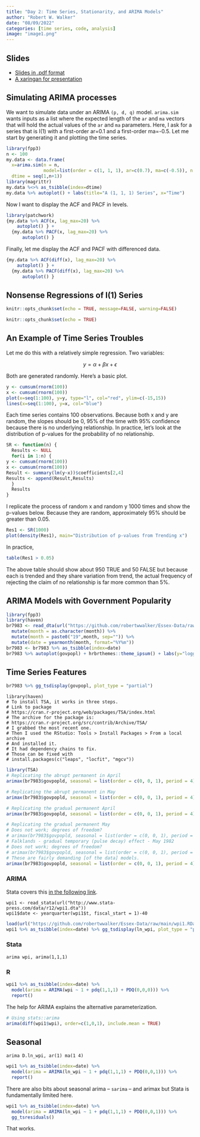 ```yaml
---
title: "Day 2: Time Series, Stationarity, and ARIMA Models"
author: "Robert W. Walker"
date: "08/09/2022"
categories: [time series, code, analysis]
image: "image1.png"
---
```


## Slides

- [Slides in .pdf format](./slides/slidesDay2.pdf)
- [A xaringan for presentation](https://rww.science/xaringan/ESSSSDA22-Day2/)

## Simulating ARIMA processes

We want to simulate data under an ARIMA `(p, d, q)` model.  `arima.sim` wants inputs as a list where the expected length of the `ar` and `ma` vectors that will hold the actual values of the `ar` and `ma` parameters.  Here, I ask for a series that is I(1) with a first-order ar=0.1 and a first-order ma=-0.5.  Let me start by generating it and plotting the time series.

```r
library(fpp3)
n <- 100
my.data <- data.frame(
  x=arima.sim(n = n, 
              model=list(order = c(1, 1, 1), ar=c(0.7), ma=c(-0.5)), n.start=20), 
  dtime = seq(1,n+1))
library(magrittr)
my.data %<>% as_tsibble(index=dtime) 
my.data %>% autoplot() + labs(title="A (1, 1, 1) Series", x="Time")
```

Now I want to display the ACF and PACF in levels.

```r
library(patchwork)
{my.data %>% ACF(x, lag_max=20) %>% 
    autoplot() } + 
  {my.data %>% PACF(x, lag_max=20) %>% 
      autoplot() }
```

Finally, let me display the ACF and PACF with differenced data.

```r
{my.data %>% ACF(diff(x), lag_max=20) %>% 
    autoplot() } + 
  {my.data %>% PACF(diff(x), lag_max=20) %>% 
      autoplot() }
```


## Nonsense Regressions of I(1) Series


```r
knitr::opts_chunk$set(echo = TRUE, message=FALSE, warning=FALSE)
```


```r
knitr::opts_chunk$set(echo = TRUE)
```

## An Example of Time Series Troubles

Let me do this with a relatively simple regression.  Two variables: 

$$ y = \alpha + \beta x + \epsilon $$

Both are generated randomly.  Here's a basic plot.

```r
y <- cumsum(rnorm(100))
x <- cumsum(rnorm(100))
plot(x=seq(1:100), y=y, type="l", col="red", ylim=c(-15,15))
lines(x=seq(1:100), y=x, col="blue")
```

Each time series contains 100 observations.  Because both x and y are random, the slopes should be 0, 95% of the time with 95% confidence because there is no underlying relationship.  In practice, let's look at the distribution of p-values for the probability of no relationship.

```r
SR <- function(n) {
  Results <- NULL
  for(i in 1:n) {
y <- cumsum(rnorm(100))
x <- cumsum(rnorm(100))
Result <- summary(lm(y~x))$coefficients[2,4]
Results <- append(Result,Results)
  }
  Results
}
```

I replicate the process of random x and random y 1000 times and show the p-values below.  Because they are random, approximately 95% should be greater than 0.05.

```r
Res1 <- SR(1000)
plot(density(Res1), main="Distribution of p-values from Trending x")
```

In practice,

```r
table(Res1 > 0.05)
```

The above table should show about 950 TRUE and 50 FALSE but because each is trended and they share variation from trend, the actual frequency of rejecting the claim of no relationship is far more common than 5%.


## ARIMA Models with Government Popularity

```r
library(fpp3)
library(haven)
br7983 <- read_dta(url("https://github.com/robertwwalker/Essex-Data/raw/main/br7983.dta")) %>% 
  mutate(month = as.character(month)) %>% 
  mutate(month = paste0("19",month, sep="")) %>% 
  mutate(date = yearmonth(month, format="%Y%m"))
br7983 <- br7983 %>% as_tsibble(index=date) 
br7983 %>% autoplot(govpopl) + hrbrthemes::theme_ipsum() + labs(y="logged Government Popularity")
```

## Time Series Features

```r
br7983 %>% gg_tsdisplay(govpopl, plot_type = "partial")
```

```
library(haven)
# To install TSA, it works in three steps.
# Link to package
# https://cran.r-project.org/web/packages/TSA/index.html
# The archive for the package is:
# https://cran.r-project.org/src/contrib/Archive/TSA/
# I grabbed the most recent one.
# Then I used the RStudio: Tools > Install Packages > From a local archive
# And installed it.
# It had dependency chains to fix.
# Those can be fixed with
# install.packages(c("leaps", "locfit", "mgcv"))
```

```r
library(TSA)
# Replicating the abrupt permanent in April
arimax(br7983$govpopld, seasonal = list(order = c(0, 0, 1), period = 4), xreg=br7983$flandd)
```

```r
# Replicating the abrupt permanent in May
arimax(br7983$govpopld, seasonal = list(order = c(0, 0, 1), period = 4), xreg=br7983$flanddlag1)
```

```r
# Replicating the gradual permanent April
arimax(br7983$govpopld, seasonal = list(order = c(0, 0, 1), period = 4), xtransf = br7983$flandd, transfer = list(c(1,0)))
```

```r
# Replicating the gradual permanent May
# Does not work; degrees of freedom?
# arimax(br7983$govpopld, seasonal = list(order = c(0, 0, 1), period = 4), xtransf = br7983$flanddlag1, transfer = list(c(1,0)))
# Falklands - gradual temporary (pulse decay) effect - May 1982
# Does not work; degrees of freedom?
# arimax(br7983$govpopld, seasonal = list(order = c(0, 0, 1), period = 4), xtransf = br7983$flanddlag1, transfer = list(c(1,1)))
# These are fairly demanding [of the data] models.
arimax(br7983$govpopld, seasonal = list(order = c(0, 0, 1), period = 4), xtransf = br7983$flandd, transfer = list(c(1,0)))
```

### ARIMA

Stata covers this [in the following link](https://www.stata.com/features/time-series/ts-arima.pdf).

```
wpi1 <- read_stata(url("http://www.stata-press.com/data/r12/wpi1.dta"))
wpi1$date <- yearquarter(wpi1$t, fiscal_start = 1)-40
```

```r
load(url("https://github.com/robertwwalker/Essex-Data/raw/main/wpi1.RData"))
wpi1 %>% as_tsibble(index=date) %>% gg_tsdisplay(ln_wpi, plot_type = "partial") + labs(title="Log WPI")
```

### Stata

```
arima wpi, arima(1,1,1)
```

### R

```r
wpi1 %>% as_tsibble(index=date) %>% 
  model(arima = ARIMA(wpi ~ 1 + pdq(1,1,1) + PDQ(0,0,0))) %>% 
  report()
```

The help for ARIMA explains the alternative parameterization.

```r
# Using stats::arima
arima(diff(wpi1$wpi), order=c(1,0,1), include.mean = TRUE)
```

## Seasonal

```
arima D.ln_wpi, ar(1) ma(1 4)
```

```r
wpi1 %>% as_tsibble(index=date) %>% 
  model(arima = ARIMA(ln_wpi ~ 1 + pdq(1,1,1) + PDQ(0,0,1))) %>% 
  report()
```
There are also bits about seasonal arima -- `sarima` -- and arimax but Stata is fundamentally limited here.


```r
wpi1 %>% as_tsibble(index=date) %>% 
  model(arima = ARIMA(ln_wpi ~ 1 + pdq(1,1,1) + PDQ(0,0,1))) %>% 
  gg_tsresiduals()
```

That works.